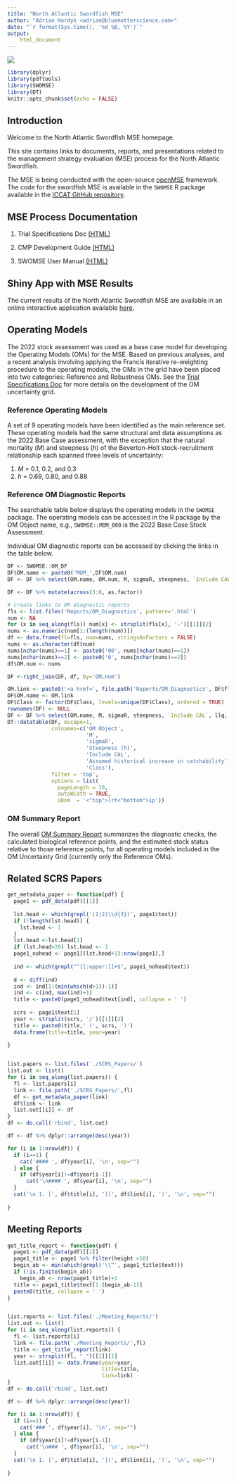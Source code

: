 ```yaml
---
title: "North Atlantic Swordfish MSE"
author: "Adrian Hordyk <adrian@bluematterscience.com>"
date: "`r format(Sys.time(), '%d %B, %Y')`"
output: 
    html_document
---
```


![](../img/220px-Xiphias_gladius2.jpg)

```{=html}
<style>
  .col2 {
    columns: 2 200px;         /* number of columns and width in pixels*/
    -webkit-columns: 2 200px; /* chrome, safari */
    -moz-columns: 2 200px;    /* firefox */
  }
  .col3 {
    columns: 3 100px;
    -webkit-columns: 3 100px;
    -moz-columns: 3 100px;
  }
  .col4 {
    columns: 4 100px;
    -webkit-columns: 4 100px;
    -moz-columns: 4 100px;
  }
</style>
```
```r
library(dplyr)
library(pdftools)
library(SWOMSE)
library(DT)
knitr::opts_chunk$set(echo = FALSE)


```

## Introduction

Welcome to the North Atlantic Swordfish MSE homepage.

This site contains links to documents, reports, and presentations related to the management strategy evaluation (MSE) process for the North Atlantic Swordfish.

The MSE is being conducted with the open-source [openMSE](https://openmse.com/) framework. The code for the swordfish MSE is available in the `SWOMSE` R package available in the [ICCAT GitHub repository](https://github.com/ICCAT/nswo-mse).


## MSE Process Documentation

1. Trial Specifications Doc [(HTML)](TS/Trial_Specs.html) <!-- [(PDF)](TS/Trial_Specs.pdf) -->

2. CMP Development Guide [(HTML)](cMPdevelopment/CMP-Development-Guide.html)

3. SWOMSE User Manual [(HTML)](UserManual/User_Manual.html)

## Shiny App with MSE Results

The current results of the North Atlantic Swordfish MSE are available in an online interactive application available [here](https://shiny.bluematterscience.com/app/swomse).

## Operating Models

The 2022 stock assessment was used as a base case model for developing the Operating Models (OMs) for the MSE. Based on previous analyses, and a recent analysis involving applying the Francis iterative re-weighting procedure to the operating models, the OMs in the grid have been placed into two categories: Reference and Robustness OMs. See the [Trial Specifications Doc](TS/Trial_Specs.html) for more details on the development of the OM uncertainty grid. 

### Reference Operating Models

A set of 9 operating models have been identified as the main reference set. These operating models had the same structural and data assumptions as the 2022 Base Case assessment, with the exception that the natural mortality (*M*) and steepness (*h*) of the Beverton-Holt stock-recruitment relationship each spanned three levels of uncertainty:

1. *M* = 0.1, 0.2, and 0.3
2. *h* = 0.69, 0.80, and 0.88


### Reference OM Diagnostic Reports

The searchable table below displays the operating models in the `SWOMSE` package. The operating models can be accessed in the R package by the OM Object name, e.g., `SWOMSE::MOM_000` is the 2022 Base Case Stock Assessment.

Individual OM diagnostic reports can be accessed by clicking the links in the table below. 

```r
DF <- SWOMSE::OM_DF
DF$OM.name <- paste0('MOM_',DF$OM.num)
DF <- DF %>% select(OM.name, OM.num, M, sigmaR, steepness, `Include CAL`, llq, Class)

DF <- DF %>% mutate(across(3:8, as.factor))

# create links to OM diagnostic reports
fls <- list.files('Reports/OM_Diagnostics', pattern='.html')
num <- NA
for (x in seq_along(fls)) num[x] <- strsplit(fls[x], '-')[[1]][2]
nums <- as.numeric(num[1:(length(num))])
df <- data.frame(fl=fls, num=nums, stringsAsFactors = FALSE)
nums <- as.character(df$num)
nums[nchar(nums)==1] <- paste0('00', nums[nchar(nums)==1])
nums[nchar(nums)==2] <- paste0('0', nums[nchar(nums)==2])
df$OM.num <- nums

DF <-right_join(DF, df, by='OM.num')

OM.link <- paste0('<a href=', file.path('Reports/OM_Diagnostics', DF$fl), '> ', DF$OM.name , ' </a>')
DF$OM.name <- OM.link
DF$Class <- factor(DF$Class, levels=unique(DF$Class), ordered = TRUE)
rownames(DF) <- NULL
DF <- DF %>% select(OM.name, M, sigmaR, steepness, `Include CAL`, llq, Class)
DT::datatable(DF, escape=1,
              colnames=c('OM Object',
                         'M',
                         'sigmaR',
                         'Steepness (h)',
                         'Include CAL',
                         'Assumed historical increase in catchability',
                         'Class'),
              filter = 'top',
              options = list(
                pageLength = 10, 
                autoWidth = TRUE,
                sDom  = '<"top">lrt<"bottom">ip'))

```

### OM Summary Report

The overall [OM Summary Report](Reports/OM_Summary/2024/OM_Summary_Report.html) summarizes the diagnostic checks, the calculated biological reference points, and the estimated stock status relative to those reference points, for all operating models included in the OM Uncertainty Grid (currently only the Reference OMs).  



## Related SCRS Papers

```r

get_metadata_paper <- function(pdf) {
  page1 <- pdf_data(pdf)[[1]]
  
  lst.head <- which(grepl('(1|2)\\d{3})', page1$text))
  if (!length(lst.head)) {
    lst.head <- 1
  }
  lst.head <-lst.head[1]
  if (lst.head>20) lst.head <- 1
  page1_nohead <- page1[(lst.head+1):nrow(page1),]
  
  ind <- which(grepl("^[[:upper:]]+$", page1_nohead$text))
  
  d <- diff(ind)
  ind <- ind[1:(min(which(d>1))-1)]
  ind <- c(ind, max(ind)+1)
  title <- paste0(page1_nohead$text[ind], collapse = ' ')
  
  scrs <- page1$text[1]
  year <- strsplit(scrs, '/')[[1]][2]
  title <- paste0(title,' (', scrs, ')')
  data.frame(title=title, year=year)
  
}


list.papers <- list.files('./SCRS_Papers/')
list.out <- list()
for (i in seq_along(list.papers)) {
  fl <- list.papers[i]
  link <- file.path('./SCRS_Papers/',fl)
  df <- get_metadata_paper(link)
  df$link <- link
  list.out[[i]] <- df
}
df <- do.call('rbind', list.out)

df <- df %>% dplyr::arrange(desc(year))

for (i in 1:nrow(df)) {
  if (i==1) {
    cat('#### ', df$year[i], '\n', sep="")
  } else {
    if (df$year[i]!=df$year[i-1])
      cat('\n#### ', df$year[i], '\n', sep="")
  }
  cat('\n 1. [', df$title[i], '](', df$link[i], ')', '\n', sep="")
  
}

```


## Meeting Reports


```r

get_title_report <- function(pdf) {
  page1 <- pdf_data(pdf)[[1]]
  page1_title <- page1 %>% filter(height >10) 
  begin_ab <- min(which(grepl('\\“', page1_title$text)))
  if (!is.finite(begin_ab))
    begin_ab <- nrow(page1_title)+1
  title <- page1_title$text[1:(begin_ab-1)]
  paste0(title, collapse = ' ')
}


list.reports <- list.files('./Meeting_Reports/')
list.out <- list()
for (i in seq_along(list.reports)) {
  fl <- list.reports[i]
  link <- file.path('./Meeting_Reports/',fl)
  title <- get_title_report(link)
  year <- strsplit(fl, "_")[[1]][1]
  list.out[[i]] <- data.frame(year=year,
                              title=title,
                              link=link)
}
df <- do.call('rbind', list.out)

df <- df %>% dplyr::arrange(desc(year))

for (i in 1:nrow(df)) {
  if (i==1) {
    cat('### ', df$year[i], '\n', sep="")
  } else {
    if (df$year[i]!=df$year[i-1])
      cat('\n### ', df$year[i], '\n', sep="")
  }
  cat('\n 1. [', df$title[i], '](', df$link[i], ')', '\n', sep="")
  
}

```


<br>
<br>
